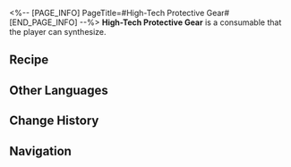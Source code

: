 <%-- [PAGE_INFO]
PageTitle=#High-Tech Protective Gear#
[END_PAGE_INFO] --%>
{{Consumable Infobox
|id          = 402005
|image       = Item High-Tech Protective Gear.png{{subst:void|<!--$UPLOAD:<<SpriteOutput/ItemFigures/402005.png>-<Item High-Tech Protective Gear.png>-<Consumable Icons>>-->}}
|type        = Defense Consumables
|rarity      = 3
|effect      = Upon use, increases DEF of all allies by 15% and enhances the max DMG that can be absorbed by Shields cast on allies by 18% in the next battle.
|description = High-Tech protective gear developed by the Intelligentsia Guild. It keeps the most vulnerable parts of your body from harm and converts the impact into energy used to charge the gear, making it fit for prolonged combat operations.<br />The prototypes of this model were distributed in small numbers among the Armed Archaeologists, allowing the Guild to collect large amounts of data to help improve the model. The Interastral Peace Corporation was tasked to sell it on the retail market.
|effectType  = 
|effectType2 = 
|effectType3 = 
|recipe      = {{cx|Source missing}}
|source1     = [[Omni-Synthesizer]]
|source2     = 
|source3     = 
}}
{{Description|''"When can we get our hands on the upgraded model?"''<br />''"Soon, my scholars...! You're gonna have to make do with Disposable Shields for the time being."''}}
'''High-Tech Protective Gear''' is a consumable that the player can synthesize.

==Recipe==
{{Recipe
|type                               = Synthesis
|group                              = Consumable
|Metal                              = 3
|Mechanical Parts                   = 3
|Preservation Construction Material = 2
|sort                               = Metal;Mechanical Parts;Preservation Construction Material
}}

==Other Languages==
{{Other Languages
|en   = High-Tech Protective Gear
|zhs  = 科技护具
|zht  = 科技護具
|ja   = ハイテク防具
|ko   = 첨단 방어구
|es   = Protección avanzada
|fr   = Équipement de protection de pointe
|ru   = Высокотехнологичное защитное снаряжение
|th   = High-Tech Protective Gear
|vi   = Đồ Bảo Vệ Công Nghệ Cao
|de   = Schutzausrüstung mit Hightech
|id   = High-Tech Protective Gear
|pt   = Equipamento de Proteção Tecnológico
}}

==Change History==
{{Change History|1.0}}

==Navigation==
{{Consumable Navbox}}